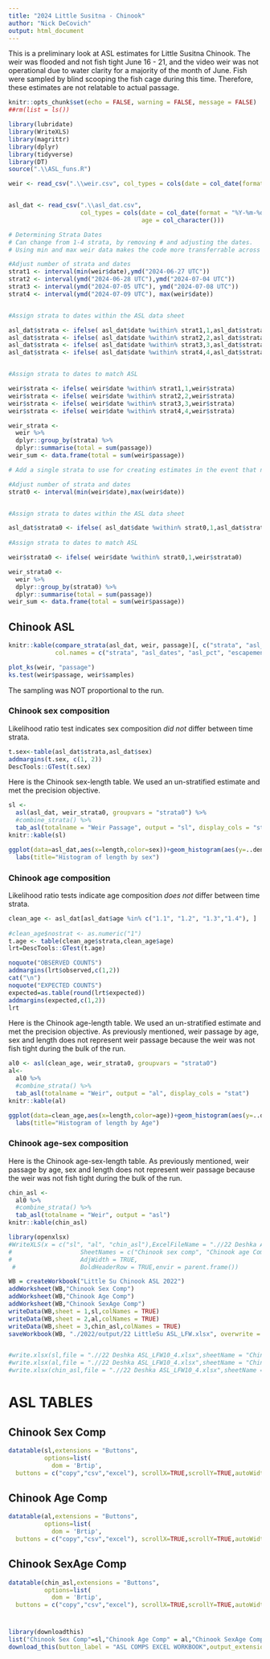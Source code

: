 ```yaml
---
title: "2024 Little Susitna - Chinook"
author: "Nick DeCovich"
output: html_document
---
```


This is a preliminary look at ASL estimates for Little Susitna Chinook. The weir was flooded and not fish tight June 16 - 21, and the video weir was not operational due to water clarity for a majority of the month of June. Fish were sampled by blind scooping the fish cage during this time. Therefore, these estimates are not relatable to actual passage.

```r
knitr::opts_chunk$set(echo = FALSE, warning = FALSE, message = FALSE)
##rm(list = ls())
```
```r
library(lubridate)
library(WriteXLS)
library(magrittr)
library(dplyr)
library(tidyverse)
library(DT)
source(".\\ASL_funs.R")
```



```r

weir <- read_csv(".\\weir.csv", col_types = cols(date = col_date(format = "%Y-%m-%d")))


asl_dat <- read_csv(".\\asl_dat.csv",
                    col_types = cols(date = col_date(format = "%Y-%m-%d"),
                                     age = col_character()))

```

```r
# Determining Strata Dates
# Can change from 1-4 strata, by removing # and adjusting the dates. 
# Using min and max weir data makes the code more transferrable across years and rivers 

#Adjust number of strata and dates 
strat1 <- interval(min(weir$date),ymd("2024-06-27 UTC"))  
strat2 <- interval(ymd("2024-06-28 UTC"),ymd("2024-07-04 UTC"))
strat3 <- interval(ymd("2024-07-05 UTC"), ymd("2024-07-08 UTC"))
strat4 <- interval(ymd("2024-07-09 UTC"), max(weir$date))


#Assign strata to dates within the ASL data sheet

asl_dat$strata <- ifelse( asl_dat$date %within% strat1,1,asl_dat$strata)   
asl_dat$strata <- ifelse( asl_dat$date %within% strat2,2,asl_dat$strata)
asl_dat$strata <- ifelse( asl_dat$date %within% strat3,3,asl_dat$strata)
asl_dat$strata <- ifelse( asl_dat$date %within% strat4,4,asl_dat$strata)   


#Assign strata to dates to match ASL

weir$strata <- ifelse( weir$date %within% strat1,1,weir$strata)   
weir$strata <- ifelse( weir$date %within% strat2,2,weir$strata)
weir$strata <- ifelse( weir$date %within% strat3,3,weir$strata)
weir$strata <- ifelse( weir$date %within% strat4,4,weir$strata)

weir_strata <- 
  weir %>%
  dplyr::group_by(strata) %>%
  dplyr::summarise(total = sum(passage))
weir_sum <- data.frame(total = sum(weir$passage))
```



```r
# Add a single strata to use for creating estimates in the event that no strata is indicated

#Adjust number of strata and dates 
strat0 <- interval(min(weir$date),max(weir$date))  


#Assign strata to dates within the ASL data sheet

asl_dat$strata0 <- ifelse( asl_dat$date %within% strat0,1,asl_dat$strata0)   
  
#Assign strata to dates to match ASL

weir$strata0 <- ifelse( weir$date %within% strat0,1,weir$strata0)   

weir_strata0 <- 
  weir %>%
  dplyr::group_by(strata0) %>%
  dplyr::summarise(total = sum(passage))
weir_sum <- data.frame(total = sum(weir$passage))
```

## Chinook ASL

```r
knitr::kable(compare_strata(asl_dat, weir, passage)[, c("strata", "asl_dates", "asl_pct", "total_dates", "total_pct")], 
             col.names = c("strata", "asl_dates", "asl_pct", "escapement_dates", "escapement_pct"))
```

```r
plot_ks(weir, "passage")
ks.test(weir$passage, weir$samples)


```


The sampling was NOT proportional to the run.


### Chinook sex composition

Likelihood ratio test indicates sex composition *did not* differ between time strata.

```r
t.sex<-table(asl_dat$strata,asl_dat$sex)
addmargins(t.sex, c(1, 2))
DescTools::GTest(t.sex)
```

Here is the Chinook sex-length table. We used an un-stratified estimate and met the precision objective.

```r
sl <- 
  asl(asl_dat, weir_strata0, groupvars = "strata0") %>% 
  #combine_strata() %>% 
  tab_asl(totalname = "Weir Passage", output = "sl", display_cols = "stat")
knitr::kable(sl)
```

```r
ggplot(data=asl_dat,aes(x=length,color=sex))+geom_histogram(aes(y=..density..),bins = 20,position = "identity",alpha=.1)+geom_density(alpha=.2)+scale_x_continuous(breaks=seq(300,1000,100))+
  labs(title="Histogram of length by sex")
```


### Chinook age composition

Likelihood ratio tests indicate age composition *does not* differ between time strata. 

```r
clean_age <- asl_dat[asl_dat$age %in% c("1.1", "1.2", "1.3","1.4"), ] 
                      
#clean_age$nostrat <- as.numeric("1")
t.age <- table(clean_age$strata,clean_age$age)
lrt=DescTools::GTest(t.age)

noquote("OBSERVED COUNTS")
addmargins(lrt$observed,c(1,2))
cat("\n")
noquote("EXPECTED COUNTS")
expected=as.table(round(lrt$expected))
addmargins(expected,c(1,2))
lrt
```

Here is the Chinook age-length table. We used an un-stratified estimate and met the precision objective. As previously mentioned, weir passage by age, sex and length does not represent weir passage because the weir was not fish tight during the bulk of the run. 

```r
al0 <- asl(clean_age, weir_strata0, groupvars = "strata0")
al<- 
  al0 %>% 
  #combine_strata() %>%
  tab_asl(totalname = "Weir", output = "al", display_cols = "stat")
knitr::kable(al)
```
```r
ggplot(data=clean_age,aes(x=length,color=age))+geom_histogram(aes(y=..density..),bins = 20,position = "identity",alpha=.1)+geom_density(alpha=.2)+scale_x_continuous(breaks=seq(300,1000,100))+
  labs(title="Histogram of length by Age")
```

### Chinook age-sex composition

Here is the Chinook age-sex-length table. As previously mentioned, weir passage by age, sex and length does not represent weir passage because the weir was not fish tight during the bulk of the run. 


```r
chin_asl <- 
  al0 %>%
  #combine_strata() %>% 
  tab_asl(totalname = "Weir", output = "asl") 
knitr::kable(chin_asl)
```



```r
library(openxlsx)
#WriteXLS(x = c("sl", "al", "chin_asl"),ExcelFileName = ".//22 Deshka ASL_LFW10_4.xlsx",
#                   SheetNames = c("Chinook sex comp", "Chinook age Comp", "Chinook agesex comp"),
#                   AdjWidth = TRUE,
 #                  BoldHeaderRow = TRUE,envir = parent.frame())

WB = createWorkbook("Little Su Chinook ASL 2022")
addWorksheet(WB,"Chinook Sex Comp")
addWorksheet(WB,"Chinook Age Comp")
addWorksheet(WB,"Chinook SexAge Comp")
writeData(WB,sheet = 1,sl,colNames = TRUE)
writeData(WB,sheet = 2,al,colNames = TRUE)
writeData(WB,sheet = 3,chin_asl,colNames = TRUE)
saveWorkbook(WB, "./2022/output/22 LittleSu ASL_LFW.xlsx", overwrite = TRUE)


#write.xlsx(sl,file = ".//22 Deshka ASL_LFW10_4.xlsx",sheetName = "Chinook Sex Comp",colNames = TRUE)
#write.xlsx(al,file = ".//22 Deshka ASL_LFW10_4.xlsx",sheetName = "Chinook Age Comp",append = TRUE)
#write.xlsx(chin_asl,file = ".//22 Deshka ASL_LFW10_4.xlsx",sheetName = "Chinook AgeSex Comp",append = TRUE)

```

# ASL TABLES {.tabset}

## Chinook Sex Comp
```r

datatable(sl,extensions = "Buttons",
          options=list(
            dom = 'Brtip',
  buttons = c("copy","csv","excel"), scrollX=TRUE,scrollY=TRUE,autoWidth = FALSE))
```
## Chinook Age Comp
```r
datatable(al,extensions = "Buttons",
          options=list(
            dom = 'Brtip',
  buttons = c("copy","csv","excel"), scrollX=TRUE,scrollY=TRUE,autoWidth = FALSE))
```
## Chinook SexAge Comp
```r
datatable(chin_asl,extensions = "Buttons",
          options=list(
            dom = 'Brtip',
  buttons = c("copy","csv","excel"), scrollX=TRUE,scrollY=TRUE,autoWidth = FALSE,pageLength=20))
```

# {-}

```r
library(downloadthis)
list("Chinook Sex Comp"=sl,"Chinook Age Comp" = al,"Chinook SexAge Comp"=chin_asl)%>%
download_this(button_label = "ASL COMPS EXCEL WORKBOOK",output_extension = ".xlsx",self_contained = TRUE)

```
